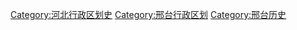 [[Category:河北行政区划史|Category:河北行政区划史]]
[[Category:邢台行政区划|Category:邢台行政区划]]
[[Category:邢台历史|Category:邢台历史]]
